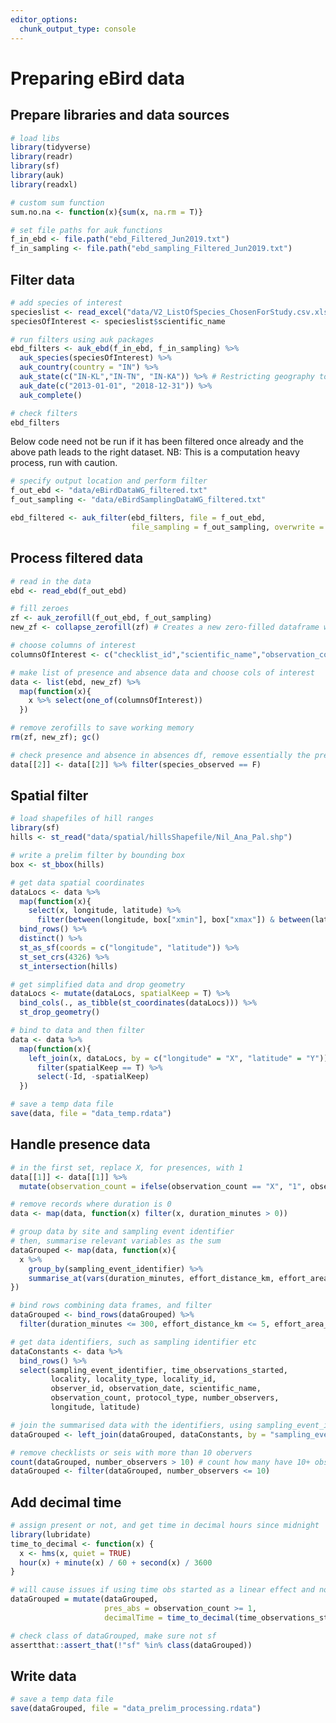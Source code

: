 ```yaml
---
editor_options: 
  chunk_output_type: console
---
```


# Preparing eBird data

## Prepare libraries and data sources

```r

# load libs
library(tidyverse) 
library(readr) 
library(sf)
library(auk)
library(readxl)

# custom sum function
sum.no.na <- function(x){sum(x, na.rm = T)}

# set file paths for auk functions
f_in_ebd <- file.path("ebd_Filtered_Jun2019.txt")
f_in_sampling <- file.path("ebd_sampling_Filtered_Jun2019.txt")
```

## Filter data

```r
# add species of interest
specieslist <- read_excel("data/V2_ListOfSpecies_ChosenForStudy.csv.xlsx")
speciesOfInterest <- specieslist$scientific_name
```

```r

# run filters using auk packages
ebd_filters <- auk_ebd(f_in_ebd, f_in_sampling) %>%
  auk_species(speciesOfInterest) %>%
  auk_country(country = "IN") %>%
  auk_state(c("IN-KL","IN-TN", "IN-KA")) %>% # Restricting geography to TamilNadu, Kerala & Karnataka
  auk_date(c("2013-01-01", "2018-12-31")) %>%
  auk_complete()

# check filters
ebd_filters
```

Below code need not be run if it has been filtered once already and the above path leads to the right dataset. NB: This is a computation heavy process, run with caution.

```r

# specify output location and perform filter
f_out_ebd <- "data/eBirdDataWG_filtered.txt"
f_out_sampling <- "data/eBirdSamplingDataWG_filtered.txt"
```

```r
ebd_filtered <- auk_filter(ebd_filters, file = f_out_ebd,
                           file_sampling = f_out_sampling, overwrite = TRUE)
```

## Process filtered data

```r
# read in the data
ebd <- read_ebd(f_out_ebd)
```

```r
# fill zeroes
zf <- auk_zerofill(f_out_ebd, f_out_sampling)
new_zf <- collapse_zerofill(zf) # Creates a new zero-filled dataframe with a 0 marked for each checklist when the bird was not observed
```

```r
# choose columns of interest
columnsOfInterest <- c("checklist_id","scientific_name","observation_count","locality","locality_id","locality_type","latitude","longitude","observation_date","time_observations_started","observer_id","sampling_event_identifier","protocol_type","duration_minutes","effort_distance_km","effort_area_ha","number_observers","species_observed","reviewed")

# make list of presence and absence data and choose cols of interest
data <- list(ebd, new_zf) %>%
  map(function(x){
    x %>% select(one_of(columnsOfInterest))
  })

# remove zerofills to save working memory
rm(zf, new_zf); gc()

# check presence and absence in absences df, remove essentially the presences df
data[[2]] <- data[[2]] %>% filter(species_observed == F)
```

## Spatial filter

```r

# load shapefiles of hill ranges
library(sf)
hills <- st_read("data/spatial/hillsShapefile/Nil_Ana_Pal.shp")

# write a prelim filter by bounding box
box <- st_bbox(hills)

# get data spatial coordinates
dataLocs <- data %>%
  map(function(x){
    select(x, longitude, latitude) %>% 
      filter(between(longitude, box["xmin"], box["xmax"]) & between(latitude, box["ymin"], box["ymax"]))}) %>%
  bind_rows() %>%
  distinct() %>%
  st_as_sf(coords = c("longitude", "latitude")) %>%
  st_set_crs(4326) %>%
  st_intersection(hills)

# get simplified data and drop geometry
dataLocs <- mutate(dataLocs, spatialKeep = T) %>%
  bind_cols(., as_tibble(st_coordinates(dataLocs))) %>% 
  st_drop_geometry()

# bind to data and then filter
data <- data %>%
  map(function(x){
    left_join(x, dataLocs, by = c("longitude" = "X", "latitude" = "Y")) %>%
      filter(spatialKeep == T) %>%
      select(-Id, -spatialKeep)
  })

```

```r
# save a temp data file
save(data, file = "data_temp.rdata")
```

## Handle presence data

```r

# in the first set, replace X, for presences, with 1
data[[1]] <- data[[1]] %>% 
  mutate(observation_count = ifelse(observation_count == "X", "1", observation_count))

# remove records where duration is 0
data <- map(data, function(x) filter(x, duration_minutes > 0))

# group data by site and sampling event identifier
# then, summarise relevant variables as the sum
dataGrouped <- map(data, function(x){
  x %>% 
    group_by(sampling_event_identifier) %>%
    summarise_at(vars(duration_minutes, effort_distance_km, effort_area_ha), list(sum.no.na))
})

# bind rows combining data frames, and filter
dataGrouped <- bind_rows(dataGrouped) %>%
  filter(duration_minutes <= 300, effort_distance_km <= 5, effort_area_ha <= 500)

# get data identifiers, such as sampling identifier etc
dataConstants <- data %>% 
  bind_rows() %>% 
  select(sampling_event_identifier, time_observations_started, 
         locality, locality_type, locality_id, 
         observer_id, observation_date, scientific_name, 
         observation_count, protocol_type, number_observers, 
         longitude, latitude)

# join the summarised data with the identifiers, using sampling_event_identifier as the key
dataGrouped <- left_join(dataGrouped, dataConstants, by = "sampling_event_identifier")

# remove checklists or seis with more than 10 obervers
count(dataGrouped, number_observers > 10) # count how many have 10+ obs
dataGrouped <- filter(dataGrouped, number_observers <= 10)

```

## Add decimal time

```r

# assign present or not, and get time in decimal hours since midnight
library(lubridate)
time_to_decimal <- function(x) {
  x <- hms(x, quiet = TRUE)
  hour(x) + minute(x) / 60 + second(x) / 3600
}

# will cause issues if using time obs started as a linear effect and not quadratic
dataGrouped = mutate(dataGrouped, 
                     pres_abs = observation_count >= 1,
                     decimalTime = time_to_decimal(time_observations_started))

# check class of dataGrouped, make sure not sf
assertthat::assert_that(!"sf" %in% class(dataGrouped))
```

## Write data

```r

# save a temp data file
save(dataGrouped, file = "data_prelim_processing.rdata")

```

